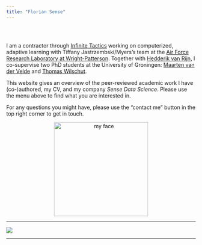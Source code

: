 ```yaml
---
title: "Florian Sense"
---
```


<div class="row" style="padding-top: 30px;">
<div class="col-sm-6">

I am a contractor through [Infinite Tactics](https://infinitetactics.com/www/) working on computerized, adaptive learning with Tiffany Jastrzembski/Myers's team at the [Air Force Research Laboratory at Wright-Patterson](https://www.wpafb.af.mil/afrl/711HPW/). Together with [Hedderik van Rijn](https://van-rijn.org/), I co-supervise two PhD students at the University of Groningen: [Maarten van der Velde](https://www.maartenvandervelde.com/) and [Thomas Wilschut](https://www.thomaswilschut.com/).

This website gives an overview of the peer-reviewed academic work I have (co-)authored, my CV, and my company *Sense Data Science*. Please use the menu above to find what you are interested in.

For any questions you might have, please use the "contact me" button in the top right corner to get in touch.

</div>

<div class="col-sm-6">

<!-- ![](./img/FlorianSense.png) -->
<div style="text-align:center"> <img src="./img/FlorianSense.png" alt="my face" width="250" height="250" /> </div>

</div>
</div>

-----

![](./img/fig_collage.png)

-----

<!-- <div style="text-align:center"> <img src="./img/FlorianSense.png" alt="my face" width="110" height="110" /> </div> -->